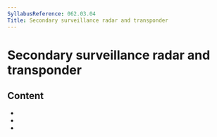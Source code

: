 ```yaml
---
SyllabusReference: 062.03.04
Title: Secondary surveillance radar and transponder
---
```


# Secondary surveillance radar and transponder

## Content

- <Link href="062.03.04.01" />
- <Link href="062.03.04.02" />
- <Link href="062.03.04.03" />
